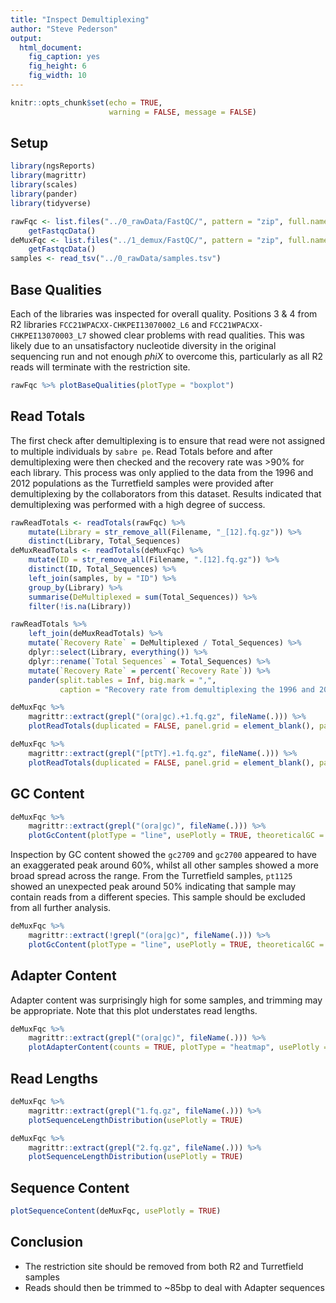 ```yaml
---
title: "Inspect Demultiplexing"
author: "Steve Pederson"
output: 
  html_document: 
    fig_caption: yes
    fig_height: 6
    fig_width: 10
---
```


```r
knitr::opts_chunk$set(echo = TRUE,
                      warning = FALSE, message = FALSE)
```

## Setup

```r
library(ngsReports)
library(magrittr)
library(scales)
library(pander)
library(tidyverse)
```

```r
rawFqc <- list.files("../0_rawData/FastQC/", pattern = "zip", full.names = TRUE) %>%
    getFastqcData()
deMuxFqc <- list.files("../1_demux/FastQC/", pattern = "zip", full.names = TRUE) %>%
    getFastqcData()
samples <- read_tsv("../0_rawData/samples.tsv")
```

## Base Qualities

Each of the libraries was inspected for overall quality.
Positions 3 & 4 from R2 libraries `FCC21WPACXX-CHKPEI13070002_L6` and `FCC21WPACXX-CHKPEI13070003_L7` showed clear problems with read qualities.
This was likely due to an unsatisfactory nucleotide diversity in the original sequencing run and not enough *phiX* to overcome this, particularly as all R2 reads will terminate with the restriction site.

```r
rawFqc %>% plotBaseQualities(plotType = "boxplot")
```


## Read Totals

The first check after demultiplexing is to ensure that read were not assigned to multiple individuals by `sabre pe`.
Read Totals before and after demultiplexing were then checked and the recovery rate was >90% for each library.
This process was only applied to the data from the 1996 and 2012 populations as the Turretfield samples were provided after demultiplexing by the collaborators from this dataset.
Results indicated that demultiplexing was performed with a high degree of success.

```r
rawReadTotals <- readTotals(rawFqc) %>%
    mutate(Library = str_remove_all(Filename, "_[12].fq.gz")) %>%
    distinct(Library, Total_Sequences)
deMuxReadTotals <- readTotals(deMuxFqc) %>%
    mutate(ID = str_remove_all(Filename, ".[12].fq.gz")) %>%
    distinct(ID, Total_Sequences) %>%
    left_join(samples, by = "ID") %>%
    group_by(Library) %>%
    summarise(DeMultiplexed = sum(Total_Sequences)) %>%
    filter(!is.na(Library))
```

```r
rawReadTotals %>%
    left_join(deMuxReadTotals) %>%
    mutate(`Recovery Rate` = DeMultiplexed / Total_Sequences) %>%
    dplyr::select(Library, everything()) %>%
    dplyr::rename(`Total Sequences` = Total_Sequences) %>%
    mutate(`Recovery Rate` = percent(`Recovery Rate`)) %>%
    pander(split.tables = Inf, big.mark = ",",
           caption = "Recovery rate from demultiplexing the 1996 and 2012 samples") 
```

```r
deMuxFqc %>%
    magrittr::extract(grepl("(ora|gc).+1.fq.gz", fileName(.))) %>%
    plotReadTotals(duplicated = FALSE, panel.grid = element_blank(), pattern = ".1.fq.gz")
```

```r
deMuxFqc %>%
    magrittr::extract(grepl("[ptTY].+1.fq.gz", fileName(.))) %>%
    plotReadTotals(duplicated = FALSE, panel.grid = element_blank(), pattern = ".rename.1.fq.gz")
```



## GC Content


```r
deMuxFqc %>%
    magrittr::extract(grepl("(ora|gc)", fileName(.))) %>%
    plotGcContent(plotType = "line", usePlotly = TRUE, theoreticalGC = FALSE)
```

Inspection by GC content showed the `gc2709` and `gc2700` appeared to have an exaggerated peak around 60%, whilst all other samples showed a more broad spread across the range.
From the Turretfield samples, `pt1125` showed an unexpected peak around 50% indicating that sample may contain reads from a different species.
This sample should be excluded from all further analysis.

```r
deMuxFqc %>%
    magrittr::extract(!grepl("(ora|gc)", fileName(.))) %>%
    plotGcContent(plotType = "line", usePlotly = TRUE, theoreticalGC = FALSE)
```

## Adapter Content

Adapter content was surprisingly high for some samples, and trimming may be appropriate.
Note that this plot understates read lengths.

```r
deMuxFqc %>%
    magrittr::extract(grepl("(ora|gc)", fileName(.))) %>%
    plotAdapterContent(counts = TRUE, plotType = "heatmap", usePlotly = TRUE, dendrogram = TRUE)
```

## Read Lengths

```r
deMuxFqc %>%
    magrittr::extract(grepl("1.fq.gz", fileName(.))) %>%
    plotSequenceLengthDistribution(usePlotly = TRUE)
```

```r
deMuxFqc %>%
    magrittr::extract(grepl("2.fq.gz", fileName(.))) %>%
    plotSequenceLengthDistribution(usePlotly = TRUE)
```


## Sequence Content

```r
plotSequenceContent(deMuxFqc, usePlotly = TRUE)
```

## Conclusion

- The restriction site should be removed from both R2 and Turretfield samples
- Reads should then be trimmed to ~85bp to deal with Adapter sequences
